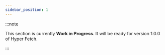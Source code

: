```yaml
---
sidebar_position: 1
---
```


:::note

This section is currently **Work in Progress**. It will be ready for version 1.0.0 of Hyper Fetch.

:::

<!-- - czym czyścić test cases
- jak najlepiej testować - msw

- używanie developerskiego setupu - czyli stwórz wszystko na podstawie tego co już funkcjonuje
- dzielenie setupu developerskiego i testowego pozwala uniknąć wielu drobnych błędów trudnych w znalezieniu - zmiany
  url, metod i innych -->
